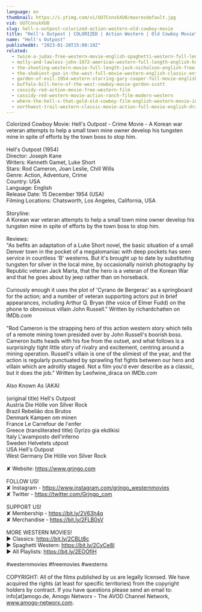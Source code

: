 ```yaml
---
language: en
thumbnail: https://i.ytimg.com/vi/UU7CnnskXU0/maxresdefault.jpg
vid: UU7CnnskXU0
slug: hell-s-outpost-colorized-action-western-old-cowboy-movie
title: "Hell's Outpost | COLORIZED | Action Western | Old Cowboy Movie"
name: "Hell's Outpost"
publishedAt: "2023-01-28T15:00:19Z"
related:
  - twice-a-judas-free-western-movie-english-spaghetti-western-full-length
  - molly-and-lawless-john-1972-american-western-full-length-english-hd-free-full-moves
  - the-shooting-western-movie-full-length-jack-nicholson-english-free-full-westerns
  - the-shakiest-gun-in-the-west-full-movie-western-english-classic-entire-film-full-free-movies
  - garden-of-evil-1954-western-starring-gary-cooper-full-movie-english-full-free-western-movies
  - buffalo-bill-hero-of-the-west-cowboy-movie-gordon-scott
  - cassidy-red-action-movie-free-western-film
  - cassidy-red-western-movie-action-ranch-film-modern-western
  - where-the-hell-s-that-gold-old-cowboy-film-english-western-movie-in-full-length
  - northwest-trail-western-classic-movie-action-full-movie-english-drama
---
```


Colorized Cowboy Movie: Hell's Outpost - Crime Movie - A Korean war veteran attempts to help a small town mine owner develop his tungsten mine in spite of efforts by the town boss to stop him.<br />
<br />
Hell's Outpost (1954)<br />
Director: Joseph Kane<br />
Writers: Kenneth Gamet, Luke Short <br />
Stars: Rod Cameron, Joan Leslie, Chill Wills<br />
Genre: Action, Adventure, Crime <br />
Country: USA<br />
Language: English<br />
Release Date: 15 December 1954 (USA)<br />
Filming Locations: Chatsworth, Los Angeles, California, USA<br />
<br />
Storyline:<br />
A Korean war veteran attempts to help a small town mine owner develop his tungsten mine in spite of efforts by the town boss to stop him.<br />
<br />
Reviews:<br />
"As befits an adaptation of a Luke Short novel, the basic situation of a small Denver town in the pocket of a megalomaniac with deep pockets has seen service in countless 'B' westerns. But it's brought up to date by substituting tungsten for silver in the local mine, by occasionally noirish photography by Republic veteran Jack Marta, that the hero is a veteran of the Korean War and that he goes about by jeep rather than on horseback.<br />
<br />
Curiously enough it uses the plot of 'Cyrano de Bergerac' as a springboard for the action; and a number of veteran supporting actors put in brief appearances, including Arthur Q. Bryan (the voice of Elmer Fudd) on the phone to obnoxious villain John Russell." Written by richardchatten on IMDb.com <br />
<br />
"Rod Cameron is the strapping hero of this action western story which tells of a remote mining town presided over by John Russell's boorish boss. Cameron butts heads with his foe from the outset, and what follows is a surprisingly tight little story of rivalry and excitement, centring around a mining operation. Russell's villain is one of the slimiest of the year, and the action is regularly punctuated by sprawling fist fights between our hero and villain which are adroitly staged. Not a film you'd ever describe as a classic, but it does the job." Written by Leofwine_draca on IMDb.com <br />
<br />
Also Known As (AKA)<br />
<br />
(original title) Hell's Outpost<br />
Austria Die Hölle von Silver Rock<br />
Brazil Rebelião dos Brutos<br />
Denmark Kampen om minen<br />
France Le Carrefour de l'enfer<br />
Greece (transliterated title) Gyrizo gia ekdikisi<br />
Italy L'avamposto dell'inferno<br />
Sweden Helvetets utpost<br />
USA Hell's Outpost<br />
West Germany Die Hölle von Silver Rock<br />
<br />
✘ Website: https://www.grjngo.com<br />
<br />
FOLLOW US!<br />
✘ Instagram - https://www.instagram.com/grjngo_westernmovies<br />
✘ Twitter - https://twitter.com/Grjngo_com<br />
<br />
SUPPORT US!<br />
✘ Membership - https://bit.ly/2V63h4q<br />
✘ Merchandise - https://bit.ly/2FLB0sV<br />
<br />
MORE WESTERN MOVIES! <br />
► Classics: https://bit.ly/2CBLt8c <br />
► Spaghetti Western: https://bit.ly/2CyCe8I <br />
► All Playlists: https://bit.ly/2EOOfIH <br />
<br />
#westernmovies #freemovies #westerns<br />
<br />
COPYRIGHT: All of the films published by us are legally licensed. We have acquired the rights (at least for specific territories) from the copyright holders by contract. If you have questions please send an email to: info[at]amogo.de, Amogo Networx - The AVOD Channel Network, www.amogo-networx.com.
